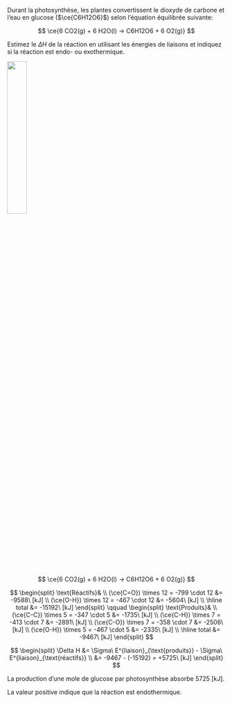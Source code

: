 ::: {.Exercise data-latex=""}

Durant la photosynthèse, les plantes convertissent le dioxyde de carbone et l'eau en glucose ($\ce{C6H12O6}$) selon l'équation équilibrée suivante:

$$
\ce{6 CO2(g) + 6 H2O(l) -> C6H12O6 + 6 O2(g)}
$$

Estimez le $\Delta H$ de la réaction en utilisant les énergies de liaisons et indiquez si la réaction est endo- ou exothermique.

\vspace{\stretch{1}}

:::

::: {.Answer data-latex=""}

![](images/glucose.png){width=30%}

$$
\ce{6 CO2(g) + 6 H2O(l) -> C6H12O6 + 6 O2(g)}
$$

$$
\begin{split}
  \text{Réactifs}& \\
  (\ce{C=O}) \times 12 = -799 \cdot 12 &= -9588\ [kJ] \\
  (\ce{O-H}) \times 12 = -467 \cdot 12 &= -5604\ [kJ] \\
  \hline
  total &= -15192\ [kJ]
\end{split}
\qquad
\begin{split}
  \text{Produits}& \\
  (\ce{C-C}) \times 5 = -347 \cdot 5 &= -1735\ [kJ] \\
  (\ce{C-H}) \times 7 = -413 \cdot 7 &= -2891\ [kJ] \\
  (\ce{C-O}) \times 7 = -358 \cdot 7 &= -2506\ [kJ] \\
  (\ce{O-H}) \times 5 = -467 \cdot 5 &= -2335\ [kJ] \\
  \hline
  total &= -9467\ [kJ]
\end{split}
$$

$$
\begin{split}
\Delta H &= \Sigma\ E^{liaison}_{\text{produits}} - \Sigma\ E^{liaison}_{\text{réactifs}} \\
  &= -9467 - (-15192) = +5725\ [kJ]
\end{split}
$$

La production d'une mole de glucose par photosynthèse absorbe 5725 [kJ].

La valeur positive indique que la réaction est endothermique.

:::
